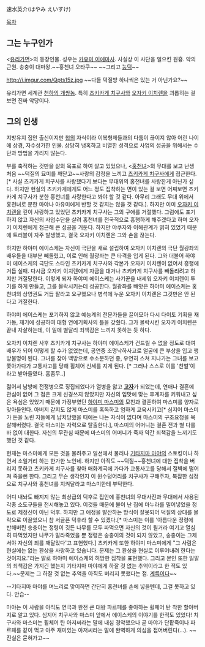 速水英介(はやみ えいすけ)

[[목차]]

== 그는 누구인가 ==
<[[유리가면]]>의 등장인물. 성우는 [[카유미 이에마사]].
사실상 이 사단을 일으킨 원흉. 악의 근원. 송충이 대마왕.~~홍천녀 오타쿠~~ ~~그리고 [[능덕]]~~

http://i.imgur.com/Qpts15z.jpg
~~다들 덕질방 하나씩은 있는 거 아닌가요?~~

유리가면 세계관 [[천하의 개쌍놈]]. 특히 [[츠키카게 치구사]]와 [[오자키 이치렌]]을 괴롭히는 걸 보면 진짜 악당이다.
== 그의 인생 ==
지방유지 집안 출신이지만 [[첩]]의 자식이라 이복형제들과의 다툼이 끊이지 않아 어린 나이에 상경, 자수성가한 인물. 상당히 냉혹하고 비열한 성격으로 사업의 성공을 위해서는 수단과 방법을 가리지 않는다.

부를 축적하는 것만을 삶의 목표로 하여 살고 있었으나, <[[홍천녀]]>의 무대를 보고 난생 처음 ~~덕질의 묘미를 깨닫고~~사랑의 감정을 느끼고 [[츠키카게 치구사]]에게 접근한다.[* 사실 츠키카게 치구사를 사랑했다기 보다는 무대위의 홍천녀를 사랑한게 아닌가 싶다. 하지만 현실의 츠키카게에게도 어느 정도 집착하는 면이 있는 걸 보면 어찌보면 츠키카게 치구사가 분한 홍천녀를 사랑한다고 봐야 할 것 같다. 아무리 그래도 무대 위에서 홍천녀로 분한 마야나 아유미에게 반할 것 같지는 않을 것 같다.]. 하지만 이미 [[오자키 이치렌]]을 깊이 사랑하고 있었던 츠키카게 치구사는 그의 구애를 거절했다. 그럼에도 포기하지 않고 자신의 사업수단을 살려 홍천녀를 전국적으로 흥행하게 해주겠다고 하며 오자키 이치렌에게 접근해 큰 성공을 거둔다. 하지만 야쿠자와 이해관계가 얽혀 있었기 때문에 트러블이 자주 발생했고, 결국 오자키 이치렌은 그와 손을 끊는다.

하지만 하야미 에이스케는 자신이 극단을 새로 설립하여 오자키 이치렌의 극단 월광좌의 배우들을 대부분 빼돌렸고, 이로 인해 월광좌는 큰 타격을 입게 된다. 그와 더불어 하야미 에이스케의 극단도 스타인 츠키카게 치구사와 각본가 오자키 이치렌이 없어서 흥행에 거듭 실패. 다시금 오자키 이치렌에게 자금을 대거나 츠키카게 치구사를 빼돌리려고 하지만 거절당한다. 이렇게 되자 하야미 에이스케는 사기꾼을 내세워 오자키 이치렌이 투기를 하게 만들고, 그를 몰락시키는데 성공한다. 월광좌를 빼앗은 하야미 에이스케는 홍천녀의 상영권도 거듭 팔라고 요구했으나 병석에 누운 오자키 이치렌은 그것만은 안 된다고 거절한다.

하야미 에이스케는 포기하지 않고 예능계의 전문가들을 끌어모아 다시 다이토 기획을 재가동, 재기에 성공하여 대형 연예기획사의 틀을 갖췄다. 그가 몰락시킨 오자키 이치렌은 끝내 자살하는데, 이 일에 별달리 죄책감은 느끼지 못하는 듯 하다.

오자키 이치렌 사후 츠키카게 치구사는 하야미 에이스케가 건드릴 수 없을 정도로 대여배우가 되어 어떻게 할 수가 없었는데, 공연중 조명낙하사고로 얼굴에 큰 부상을 입고 행방불명이 된다. 그녀를 찾아 백방으로 수소문하던 중, 우연히 스쳐 지나가는 그녀를 보고 쫓아가다가 교통사고를 당해 휠체어 신세를 지게 된다. [* 그러나 스스로 이를 '천벌'이라고 받아들였다. 흠좀무..]

젊어서 남방에 전쟁병으로 징집되었다가 열병을 앓고 '''[[고자]]'''가 되었는데, 연애나 결혼에 관심이 없어 그 점은 크게 신경쓰지 않았지만 자신의 입맛에 맞는 후계자를 키워내고 싶은 욕심은 있었기 때문에 가정부였던 [[하야미 마스미]]의 모친과 결혼하여 마스미를 양자로 맞아들인다. 아버지 같지도 않게 마스미를 혹독하고 엄하게 교육시키고[* 심지어 마스미가 돈을 노린 자들에게 납치당했을 때에는 나는 자식이 없다며 마스미의 구조요청을 묵살해버렸다. 결국 마스미는 자력으로 탈출한다.], 마스미의 어머니는 결혼 전과 별 다를바 없이 대한다. 자신의 무관심 때문에 마스미의 어머니가 죽자 약간 죄책감을 느끼기도 했던 것 같다.

현재는 마스미에게 모든 것을 물려주고 일선에서 물러나 [[기타지마 마야]]의 스토킹이나 하면서 소일거리 하는 한가한 노인네. 하지만 아직도 ~~덕질~~홍천녀에 대한 집착을 버리지 못하고 츠키카게 치구사를 찾아 매화계곡에 가다가 교통사고를 당해서 절벽에 떨어져 죽을뻔 한다. 그리고 무슨 생각인지 이 원수덩어리를 치구사가 구해주자, 복잡한 심정으로 치구사와 홍천녀를 지켜달라고 마스미한테 부탁한다.

어디 내놔도 빠지지 않는 최상급의 덕후로 집안에 홍천녀의 무대사진과 무대에서 사용된 각종 소도구들을 전시해놓고 있다. 이것들 때문에 불이 난 집에 마누라를 밀어넣었을 정도로 제정신이 아닌 덕후. 하지만 그 애정을 발산하는 방식이 잘못되어 덕질의 상대를 몰락으로 이끌었으니 참 서글픈 덕후라 할 수 있겠다.[* 마스미는 이를 '아름다운 정령에 반해버린 송충이는 정령이 깃든 나무를 모두 파먹으면 자신의 것이 될거라 여기고 열심히 파먹었지만 나무가 말라죽었을 뿐 정령은 송충이의 것이 되지 않았고, 송충이는 그제서야 자신의 죄를 깨달았다'고 표현했다.] 츠키카게 또한 하야미 마스미에게 "그 사람은 현실에는 없는 환상을 사랑하고 있습니다. 문제는 그 환상을 현실로 이루어내려 한다는 것이지요."라는 말로 하야미 에이스케의 허망한 집착을 표현했다. 그리고 본인 또한 일말의 죄책감은 가지긴 했는지 기타지마 마야에게 하잘 것 없는 추억이라고 한 적도 있다.~~문제는 그 하잘 것 없는 추억을 아직도 버리지 못했다는 점. [[계륵]]이다~~

--기타지마 마야를 며느리로 맞이하면 간단히 홍천녀를 손에 넣을텐데, 그걸 못하고 있다. 안습--

마야는 이 사람을 아직도 연극과 완전 큰 대왕 파르페를 좋아하는 휠체어 탄 착한 할아버지로 알고 있다. 심지어 치구사와 마스미 앞에서 에이스케의 이야기를 한적도 있었다! 치구사와 마스미는 휠체어 탄 아저씨라는 말에 내심 경악했으나 곧 마야가 단팥죽이나 파르페를 같이 먹고 아주 재미있는 아저씨라는 말에 완벽하게 의심을 접어버린다(...). ~~진실은 묻혀가고~~
